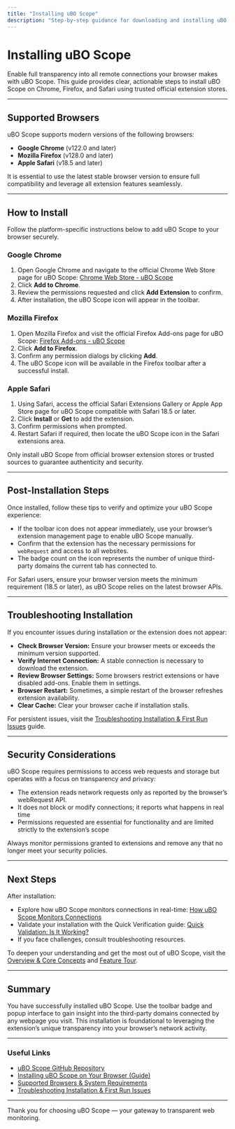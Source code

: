 ```yaml
---
title: "Installing uBO Scope"
description: "Step-by-step guidance for downloading and installing uBO Scope on Chrome, Firefox, and Safari using direct links to their respective extension stores. Learn how to securely add the extension for seamless performance."
---
```


# Installing uBO Scope

Enable full transparency into all remote connections your browser makes with uBO Scope. This guide provides clear, actionable steps to install uBO Scope on Chrome, Firefox, and Safari using trusted official extension stores.

---

## Supported Browsers

uBO Scope supports modern versions of the following browsers:

- **Google Chrome** (v122.0 and later)
- **Mozilla Firefox** (v128.0 and later)
- **Apple Safari** (v18.5 and later)

It is essential to use the latest stable browser version to ensure full compatibility and leverage all extension features seamlessly.

---

## How to Install

Follow the platform-specific instructions below to add uBO Scope to your browser securely.

### Google Chrome

1. Open Google Chrome and navigate to the official Chrome Web Store page for uBO Scope:
   [Chrome Web Store - uBO Scope](https://chromewebstore.google.com/detail/ubo-scope/bbdpgcaljkaaigfcomhidmneffjjjfgp)
2. Click **Add to Chrome**.
3. Review the permissions requested and click **Add Extension** to confirm.
4. After installation, the uBO Scope icon will appear in the toolbar.

### Mozilla Firefox

1. Open Mozilla Firefox and visit the official Firefox Add-ons page for uBO Scope:
   [Firefox Add-ons - uBO Scope](https://addons.mozilla.org/firefox/addon/ubo-scope/)
2. Click **Add to Firefox**.
3. Confirm any permission dialogs by clicking **Add**.
4. The uBO Scope icon will be available in the Firefox toolbar after a successful install.

### Apple Safari

1. Using Safari, access the official Safari Extensions Gallery or Apple App Store page for uBO Scope compatible with Safari 18.5 or later.
2. Click **Install** or **Get** to add the extension.
3. Confirm permissions when prompted.
4. Restart Safari if required, then locate the uBO Scope icon in the Safari extensions area.

<Note>
Only install uBO Scope from official browser extension stores or trusted sources to guarantee authenticity and security.
</Note>

---

## Post-Installation Steps

Once installed, follow these tips to verify and optimize your uBO Scope experience:

- If the toolbar icon does not appear immediately, use your browser’s extension management page to enable uBO Scope manually.
- Confirm that the extension has the necessary permissions for `webRequest` and access to all websites.
- The badge count on the icon represents the number of unique third-party domains the current tab has connected to.

<Tip>
For Safari users, ensure your browser version meets the minimum requirement (18.5 or later), as uBO Scope relies on the latest browser APIs.
</Tip>

---

## Troubleshooting Installation

If you encounter issues during installation or the extension does not appear:

- **Check Browser Version:** Ensure your browser meets or exceeds the minimum version supported.
- **Verify Internet Connection:** A stable connection is necessary to download the extension.
- **Review Browser Settings:** Some browsers restrict extensions or have disabled add-ons. Enable them in settings.
- **Browser Restart:** Sometimes, a simple restart of the browser refreshes extension availability.
- **Clear Cache:** Clear your browser cache if installation stalls.

For persistent issues, visit the [Troubleshooting Installation & First Run Issues](https://product-docs/getting-started/first-steps-usage-validation/troubleshooting) guide.

---

## Security Considerations

uBO Scope requires permissions to access web requests and storage but operates with a focus on transparency and privacy:

- The extension reads network requests only as reported by the browser’s webRequest API.
- It does not block or modify connections; it reports what happens in real time
- Permissions requested are essential for functionality and are limited strictly to the extension’s scope

Always monitor permissions granted to extensions and remove any that no longer meet your security policies.

---

## Next Steps

After installation:

- Explore how uBO Scope monitors connections in real-time: [How uBO Scope Monitors Connections](https://product-docs/getting-started/first-steps-usage-validation/how-it-works)
- Validate your installation with the Quick Verification guide: [Quick Validation: Is It Working?](https://product-docs/getting-started/first-steps-usage-validation/quick-verification)
- If you face challenges, consult troubleshooting resources.

To deepen your understanding and get the most out of uBO Scope, visit the [Overview & Core Concepts](https://product-docs/overview/intro-core-concepts/product-overview) and [Feature Tour](https://product-docs/overview/architecture-usage/feature-tour).

---

## Summary

You have successfully installed uBO Scope. Use the toolbar badge and popup interface to gain insight into the third-party domains connected by any webpage you visit. This installation is foundational to leveraging the extension’s unique transparency into your browser’s network activity.

---

### Useful Links
- [uBO Scope GitHub Repository](https://github.com/gorhill/uBO-Scope)
- [Installing uBO Scope on Your Browser (Guide)](https://product-docs/guides/getting-started-with-ubo-scope/installation-on-chromium-firefox-safari)
- [Supported Browsers & System Requirements](https://product-docs/getting-started/installation-and-setup/supported-platforms)
- [Troubleshooting Installation & First Run Issues](https://product-docs/getting-started/first-steps-usage-validation/troubleshooting)

---

Thank you for choosing uBO Scope — your gateway to transparent web monitoring.